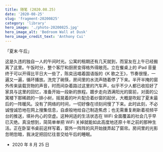 ```yaml
---
title: 随笔 (2020.08.25)
date: '2020-08-25'
slug: 'fragment-20200825'
category: 'library'
hero_image: './photo-20200825.jpg'
hero_image_alt: 'Bedroom Wall at Dusk'
hero_image_credit_text: 'Anthony Cui'
---
```


「夏末·午后」

这是久违的独自一人的午间时光。公寓的租期还有几天就到，而室友在上午已经搬离了这里。午饭时分，整个客厅和厨房变得格外得敞亮。立在餐桌上的 iPad 音量终于可以开得比平日大一些了，陈奕迅唱着国语版的《K 歌之王》，节奏很慢，一遍又一遍，循环播放。洗完了碗筷，房间里的水流声随着停了下来。半开半掩的窗外传来装载货物的声音，时而间杂着路过这里的汽车声，似乎不少人都已收拾好了家具与这里的回忆，准备开始一段新的旅程。踱步走向洒满阳光的窗前，对面的公寓楼下那稀疏的一排小树，摇晃着的叶片配合着纱窗的起伏，大概是吹起了夏末最后的一阵暖风。没有了网络的时间，一切好像在顷刻间慢了下来。此时此刻，不必诚惶诚恐地在网上搜集信息，自虐般地给自己制造焦虑；也无需重复刷新着视频平台的推送，填补内心的空虚。这种闲适的生活状态在 WiFi 全面覆盖的社会几乎早已灭绝。真没想到，简简单单把 WiFi 关掉就能如此高度地还原十年之前的那种生活。正在卧室书桌前这样写着，窗外一阵阵的风开始拨弄起了窗帘。房间里的光影忽明忽暗，我决定把回忆往昔交给午后的睡眠。

- 2020 年 8 月 25 日